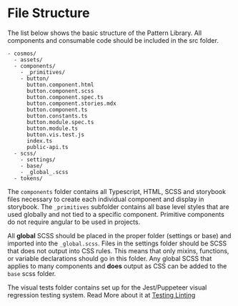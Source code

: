 
<Meta title="Documentation/File Structure" />

# File Structure

The list below shows the basic structure of the Pattern Library. All components and consumable code should be included in the src folder.

```
- cosmos/
  - assets/
  - components/
    - _primitives/
    - button/
      button.component.html
      button.component.scss
      button.component.spec.ts
      button.component.stories.mdx
      button.component.ts
      button.constants.ts
      button.module.spec.ts
      button.module.ts
      button.vis.test.js
      index.ts
      public-api.ts
  - scss/
    - settings/
    - base/
    - _global_.scss
  - tokens/
```

The `components` folder contains all Typescript, HTML, SCSS and storybook files necessary to create each individual component and display in storybook. The `_primitives` subfolder contains all base level styles that are used globally and not tied to a specific component. Primitive components do not require angular to be used in projects.

All **global** SCSS should be placed in the proper folder (settings or base) and imported into the `_global.scss`. Files in the settings folder should be SCSS that does not output into CSS rules. This means that only mixins, functions, or variable declarations should go in this folder. Any global SCSS that applies to many components and **does** output as CSS can be added to the `base` scss folder.

The visual tests folder contains set up for the Jest/Puppeteer visual regression testing system. Read More about it at [Testing Linting](?path=/story/documentation-linting--page)
